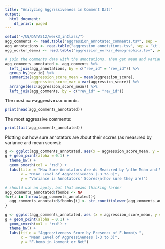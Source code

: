 ```yaml
---
title: "Analyzing Aggressiveness in Comment Data"
output:
  html_document:
    df_print: paged
---
```




```r

setwd("~/UW/DATA512/week3_inClass/")
agg_comments <- read.table("aggression_annotated_comments.tsv", sep = '\t', header = TRUE, quote = "", fill = TRUE)
agg_annotations <- read.table("aggression_annotations.tsv", sep = '\t', header = TRUE)
agg_worker_demos <- read.table("aggression_worker_demographics.tsv", sep = '\t', header = TRUE)

```

```r
# join the comments data with the annotations, then get mean and variance for each comment across annotators 
agg_comments_annotated <- agg_comments %>%
  left_join(agg_annotations, by = c("rev_id" = "rev_id")) %>%
  group_by(rev_id) %>%
  summarize(aggression_score_mean = mean(aggression_score),
            aggression_score_var = var(aggression_score)) %>%
  arrange(desc(aggression_score_mean)) %>%
  left_join(agg_comments, by = c("rev_id" = "rev_id"))

```

The most non-aggresive comments:
```r
print(head(agg_comments_annotated))
```

The most aggressive comments:
```r
print(tail(agg_comments_annotated))
```


Plotting out how sure annotators are about their scores (as measured by variance and mean scores):
```r
g <- ggplot(agg_comments_annotated, aes(x = aggression_score_mean, y = aggression_score_var))
g + geom_point(alpha = 0.1) +
  theme_bw() +
  geom_smooth(col = 'red') + 
  labs(title = "How Sure Annotators Are As Measured by \nthe Mean and Variance of Ratings",
       x = "Mean Level of Aggressiveness (-3 to 3)",
       y = "Variance in Annotators' Scores\n(how sure they are)")
```




```r
# should use an apply, but that means thinking harder
agg_comments_annotated$fbombs <- NA
for(i in 1:nrow(agg_comments_annotated)){
  agg_comments_annotated$fbombs[i] <- str_count(tolower(agg_comments_annotated$comment[i]), "fuck")
}
```

```r
g <- ggplot(agg_comments_annotated, aes (x = aggression_score_mean, y = fbombs))
g + geom_point(alpha = 0.1) +
  geom_smooth(col = 'red') +
  theme_bw() +
  labs(title = "Aggressiveness Score by Presence of F-bomb(s)",
       x = "Mean Level of Aggressiveness (-3 to 3)",
       y = "F-bomb in Comment or Not")
```



